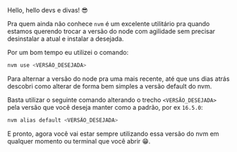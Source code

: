 Hello, hello devs e divas! 😎

Pra quem ainda não conhece `nvm` é um excelente utilitário pra quando estamos querendo trocar a versão do node com agilidade sem precisar desinstalar a atual e instalar a desejada.

Por um bom tempo eu utilizei o comando:

```sh
nvm use <VERSÃO_DESEJADA>
```

Para alternar a versão do node pra uma mais recente, até que uns dias atrás descobri como alterar de forma bem simples a versão default do nvm.

Basta utilizar o seguinte comando alterando o trecho `<VERSÃO_DESEJADA>` pela versão que você deseja manter como a padrão, por ex `16.5.0`:

```sh
nvm alias default <VERSÃO_DESEJADA>
```

E pronto, agora você vai estar sempre utilizando essa versão do nvm em qualquer momento ou terminal que você abrir 😁.
